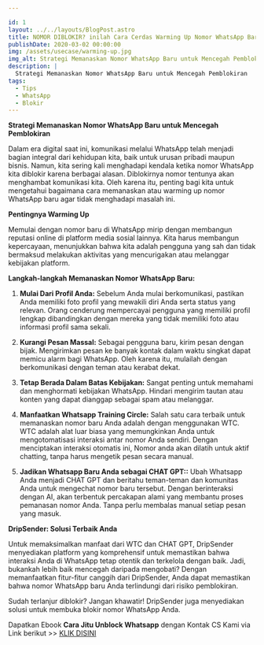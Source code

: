 ```yaml
---

id: 1
layout: ../../layouts/BlogPost.astro
title: NOMOR DIBLOKIR? inilah Cara Cerdas Warming Up Nomor WhatsApp Baru!
publishDate: 2020-03-02 00:00:00
img: /assets/usecase/warming-up.jpg
img_alt: Strategi Memanaskan Nomor WhatsApp Baru untuk Mencegah Pemblokiran
description: |
  Strategi Memanaskan Nomor WhatsApp Baru untuk Mencegah Pemblokiran
tags:
  - Tips
  - WhatsApp
  - Blokir
---
```



<p></p>

**Strategi Memanaskan Nomor WhatsApp Baru untuk Mencegah Pemblokiran**

Dalam era digital saat ini, komunikasi melalui WhatsApp telah menjadi bagian integral dari kehidupan kita, baik untuk urusan pribadi maupun bisnis. Namun, kita sering kali menghadapi kendala ketika nomor WhatsApp kita diblokir karena berbagai alasan. Diblokirnya nomor tentunya akan menghambat komunikasi kita. Oleh karena itu, penting bagi kita untuk mengetahui bagaimana cara memanaskan atau warming up nomor WhatsApp baru agar tidak menghadapi masalah ini. 

**Pentingnya Warming Up**

Memulai dengan nomor baru di WhatsApp mirip dengan membangun reputasi online di platform media sosial lainnya. Kita harus membangun kepercayaan, menunjukkan bahwa kita adalah pengguna yang sah dan tidak bermaksud melakukan aktivitas yang mencurigakan atau melanggar kebijakan platform.

**Langkah-langkah Memanaskan Nomor WhatsApp Baru:**

1. **Mulai Dari Profil Anda:** Sebelum Anda mulai berkomunikasi, pastikan Anda memiliki foto profil yang mewakili diri Anda serta status yang relevan. Orang cenderung mempercayai pengguna yang memiliki profil lengkap dibandingkan dengan mereka yang tidak memiliki foto atau informasi profil sama sekali.

2. **Kurangi Pesan Massal:** Sebagai pengguna baru, kirim pesan dengan bijak. Mengirimkan pesan ke banyak kontak dalam waktu singkat dapat memicu alarm bagi WhatsApp. Oleh karena itu, mulailah dengan berkomunikasi dengan teman atau kerabat dekat. 

3. **Tetap Berada Dalam Batas Kebijakan:** Sangat penting untuk memahami dan menghormati kebijakan WhatsApp. Hindari mengirim tautan atau konten yang dapat dianggap sebagai spam atau melanggar.

4. **Manfaatkan Whatsapp Training Circle:** Salah satu cara terbaik untuk memanaskan nomor baru Anda adalah dengan menggunakan WTC. WTC adalah alat luar biasa yang memungkinkan Anda untuk mengotomatisasi interaksi antar nomor Anda sendiri. Dengan menciptakan interaksi otomatis ini, Nomor anda akan dilatih untuk aktif chatting, tanpa harus mengetik pesan secara manual.

5. **Jadikan Whatsapp Baru Anda sebagai CHAT GPT::** Ubah  Whatsapp Anda menjadi CHAT GPT dan beritahu teman-teman dan komunitas Anda untuk mengechat nomor baru tersebut. Dengan berinteraksi dengan AI, akan terbentuk percakapan alami yang membantu proses pemanasan nomor Anda. Tanpa perlu membalas manual setiap pesan yang masuk.


**DripSender: Solusi Terbaik Anda**

Untuk memaksimalkan manfaat dari WTC dan CHAT GPT, DripSender menyediakan platform yang komprehensif untuk memastikan bahwa interaksi Anda di WhatsApp tetap otentik dan terkelola dengan baik. Jadi, bukankah lebih baik mencegah daripada mengobati? Dengan memanfaatkan fitur-fitur canggih dari DripSender, Anda dapat memastikan bahwa nomor WhatsApp baru Anda terlindungi dari risiko pemblokiran.

Sudah terlanjur diblokir? Jangan khawatir! DripSender juga menyediakan solusi untuk membuka blokir nomor WhatsApp Anda. 

Dapatkan Ebook **Cara Jitu Unblock Whatsapp** dengan Kontak CS Kami via Link berikut >> [KLIK DISINI](https://wa.me/6285609310304?text=Ebook%20Unlock%20Banned)
 